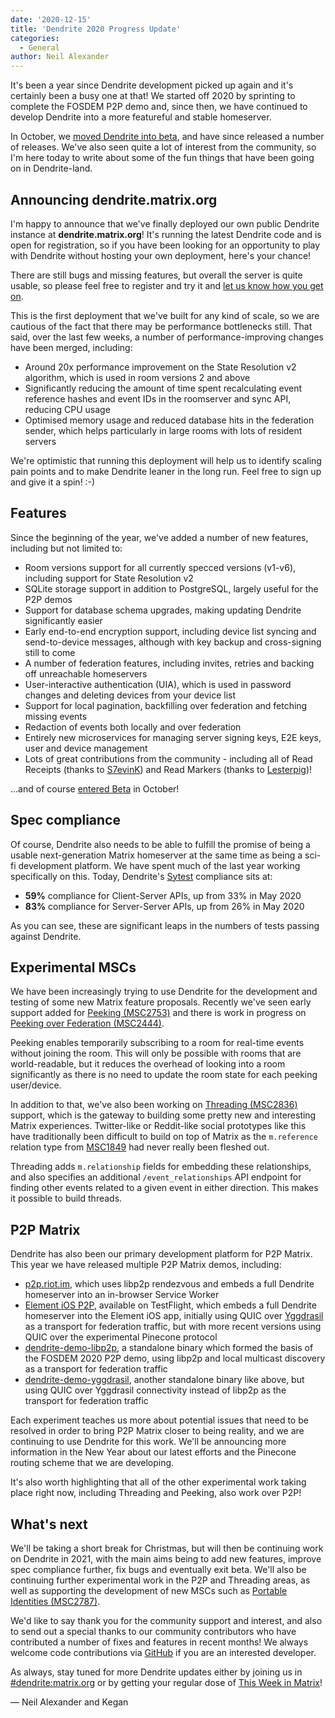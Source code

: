 ```yaml
---
date: '2020-12-15'
title: 'Dendrite 2020 Progress Update'
categories:
  - General
author: Neil Alexander
---
```


It's been a year since Dendrite development picked up again and it's certainly
been a busy one at that! We started off 2020 by sprinting to complete the FOSDEM P2P
demo and, since then, we have continued to develop Dendrite into a more featureful
and stable homeserver.

In October, we [moved Dendrite into beta](https://matrix.org/blog/2020/10/08/dendrite-is-entering-beta),
and have since released a number of releases. We've also seen quite a lot of interest
from the community, so I'm here today to write about some of the fun things that have
been going on in Dendrite-land.

## Announcing dendrite.matrix.org

I'm happy to announce that we've finally deployed our own public Dendrite instance at
**dendrite.matrix.org**! It's running the latest Dendrite code and is open for
registration, so if you have been looking for an opportunity to play with Dendrite
without hosting your own deployment, here's your chance!

There are still bugs and missing features, but overall the server is quite usable, so
please feel free to register and try it and [let us know how you get on](https://matrix.to/#/#dendrite:matrix.org).

This is the first deployment that we've built for any kind of scale, so we are cautious
of the fact that there may be performance bottlenecks still. That said, over the last
few weeks, a number of performance-improving changes have been merged, including:

* Around 20x performance improvement on the State Resolution v2 algorithm, which is used
  in room versions 2 and above
* Significantly reducing the amount of time spent recalculating event reference hashes
  and event IDs in the roomserver and sync API, reducing CPU usage
* Optimised memory usage and reduced database hits in the federation sender, which helps
  particularly in large rooms with lots of resident servers

We're optimistic that running this deployment will help us to identify scaling pain
points and to make Dendrite leaner in the long run. Feel free to sign up and give it
a spin! :-)

## Features

Since the beginning of the year, we've added a number of new features, including but
not limited to:

* Room versions support for all currently specced versions (v1-v6), including support
  for State Resolution v2
* SQLite storage support in addition to PostgreSQL, largely useful for the P2P demos
* Support for database schema upgrades, making updating Dendrite significantly easier
* Early end-to-end encryption support, including device list syncing and send-to-device
  messages, although with key backup and cross-signing still to come
* A number of federation features, including invites, retries and backing off unreachable
  homeservers
* User-interactive authentication (UIA), which is used in password changes and deleting
  devices from your device list
* Support for local pagination, backfilling over federation and fetching missing events
* Redaction of events both locally and over federation
* Entirely new microservices for managing server signing keys, E2E keys, user and device
  management
* Lots of great contributions from the community - including all of Read Receipts (thanks to [S7evinK](https://github.com/S7evinK)) and Read Markers (thanks to [Lesterpig](https://github.com/Lesterpig))!

...and of course [entered Beta](https://matrix.org/blog/2020/10/08/dendrite-is-entering-beta) in October!

## Spec compliance

Of course, Dendrite also needs to be able to fulfill the promise of being a usable
next-generation Matrix homeserver at the same time as being a sci-fi development
platform. We have spent much of the last year working specifically on this. Today,
Dendrite's [Sytest](https://github.com/matrix-org/sytest) compliance sits at:

* **59%** compliance for Client-Server APIs, up from 33% in May 2020
* **83%** compliance for Server-Server APIs, up from 26% in May 2020

As you can see, these are significant leaps in the numbers of tests passing against
Dendrite. 

## Experimental MSCs

We have been increasingly trying to use Dendrite for the development and testing of
some new Matrix feature proposals. Recently we've seen early support added for
[Peeking (MSC2753)](https://github.com/matrix-org/matrix-doc/pull/2753) and there
is work in progress on [Peeking over Federation (MSC2444)](https://github.com/matrix-org/matrix-doc/pull/2444).

Peeking enables temporarily subscribing to a room for real-time events without joining
the room. This will only be possible with rooms that are world-readable, but it reduces
the overhead of looking into a room significantly as there is no need to update the room
state for each peeking user/device.

In addition to that, we've also been working on [Threading (MSC2836)](https://github.com/matrix-org/matrix-doc/pull/2836)
support, which is the gateway to building some pretty new and interesting Matrix
experiences. Twitter-like or Reddit-like social prototypes like this have traditionally
been difficult to build on top of Matrix as the `m.reference` relation type from [MSC1849](https://github.com/matrix-org/matrix-doc/pull/1849)
had never really been fleshed out.

Threading adds `m.relationship` fields for embedding these relationships, and also
specifies an additional `/event_relationships` API endpoint for finding other events
related to a given event in either direction. This makes it possible to build threads.

## P2P Matrix

Dendrite has also been our primary development platform for P2P Matrix. This year we
have released multiple P2P Matrix demos, including:

* [p2p.riot.im](https://p2p.riot.im), which uses libp2p rendezvous and embeds a full
  Dendrite homeserver into an in-browser Service Worker
* [Element iOS P2P](http://testflight.apple.com/join/Tgh2MEk6), available on TestFlight,
  which embeds a full Dendrite homeserver into the Element iOS app, initially using
  QUIC over [Yggdrasil](https://yggdrasil-network.github.io) as a transport for federation
  traffic, but with more recent versions using QUIC over the experimental Pinecone protocol
* [dendrite-demo-libp2p](https://github.com/matrix-org/dendrite/tree/master/cmd/dendrite-demo-libp2p),
  a standalone binary which formed the basis of the FOSDEM 2020 P2P demo, using libp2p and
  local multicast discovery as a transport for federation traffic
* [dendrite-demo-yggdrasil](https://github.com/matrix-org/dendrite/tree/master/cmd/dendrite-demo-yggdrasil),
  another standalone binary like above, but using QUIC over Yggdrasil connectivity instead
  of libp2p as the transport for federation traffic

Each experiment teaches us more about potential issues that need to be resolved in order
to bring P2P Matrix closer to being reality, and we are continuing to use Dendrite for
this work. We'll be announcing more information in the New Year about our latest efforts
and the Pinecone routing scheme that we are developing.

It's also worth highlighting that all of the other experimental work taking place right
now, including Threading and Peeking, also work over P2P!

## What's next

We'll be taking a short break for Christmas, but will then be continuing work on
Dendrite in 2021, with the main aims being to add new features, improve spec compliance
further, fix bugs and eventually exit beta. We'll also be continuing further experimental work in the
P2P and Threading areas, as well as supporting the development of new MSCs such as
[Portable Identities (MSC2787)](https://github.com/matrix-org/matrix-doc/pull/2787).

We'd like to say thank you for the community support and interest, and also to send
out a special thanks to our community contributors who have contributed a number of
fixes and features in recent months! We always welcome code contributions via
[GitHub](https://github.com/matrix-org/dendrite) if you are an interested developer.

As always, stay tuned for more Dendrite updates either by joining us in
[#dendrite:matrix.org](https://matrix.to/#/#dendrite:matrix.org) or by getting your
regular dose of [This Week in Matrix](https://matrix.org/blog/category/this-week-in-matrix)!

— Neil Alexander and Kegan
